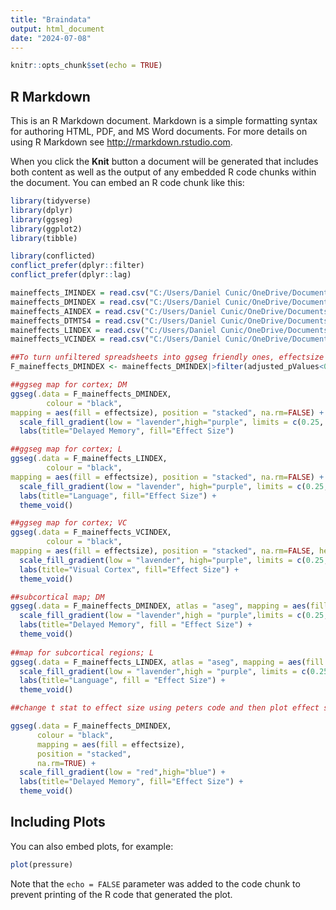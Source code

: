 ---
title: "Braindata"
output: html_document
date: "2024-07-08"
---

```{r setup, include=FALSE}
knitr::opts_chunk$set(echo = TRUE)
```

## R Markdown

This is an R Markdown document. Markdown is a simple formatting syntax for authoring HTML, PDF, and MS Word documents. For more details on using R Markdown see <http://rmarkdown.rstudio.com>.

When you click the **Knit** button a document will be generated that includes both content as well as the output of any embedded R code chunks within the document. You can embed an R code chunk like this:

```{r cars}
library(tidyverse)
library(dplyr)
library(ggseg)
library(ggplot2)
library(tibble)

library(conflicted)
conflict_prefer(dplyr::filter)
conflict_prefer(dplyr::lag)

maineffects_IMINDEX = read.csv("C:/Users/Daniel Cunic/OneDrive/Documents/OPTIMUM/data/maineffects_IMINDEX.csv")
maineffects_DMINDEX = read.csv("C:/Users/Daniel Cunic/OneDrive/Documents/OPTIMUM/data/maineffects_DMINDEX.csv")
maineffects_AINDEX = read.csv("C:/Users/Daniel Cunic/OneDrive/Documents/OPTIMUM/data/maineffects_AINDEX.csv")
maineffects_DTMTS4 = read.csv("C:/Users/Daniel Cunic/OneDrive/Documents/OPTIMUM/data/maineffects_DTMTS4.csv")
maineffects_LINDEX = read.csv("C:/Users/Daniel Cunic/OneDrive/Documents/OPTIMUM/data/maineffects_LINDEX.csv")
maineffects_VCINDEX = read.csv("C:/Users/Daniel Cunic/OneDrive/Documents/OPTIMUM/data/maineffects_VCINDEX.csv")

##To turn unfiltered spreadsheets into ggseg friendly ones, effectsize = tstat*2/sqrt(samplesize)
F_maineffects_DMINDEX <- maineffects_DMINDEX|>filter(adjusted_pValues<0.05)|>mutate(hemi=hemisphere, p=adjusted_pValues, region=roi, effectsize=tstat*2/sqrt(250))|>select(hemi, region, p, effectsize)

##ggseg map for cortex; DM
ggseg(.data = F_maineffects_DMINDEX,
        colour = "black",
mapping = aes(fill = effectsize), position = "stacked", na.rm=FALSE) +
  scale_fill_gradient(low = "lavender",high="purple", limits = c(0.25, 0.6)) +
  labs(title="Delayed Memory", fill="Effect Size")

##ggseg map for cortex; L
ggseg(.data = F_maineffects_LINDEX,
        colour = "black",
mapping = aes(fill = effectsize), position = "stacked", na.rm=FALSE) +
  scale_fill_gradient(low = "lavender", high="purple", limits = c(0.25, 0.6)) +
  labs(title="Language", fill="Effect Size") +
  theme_void()

##ggseg map for cortex; VC
ggseg(.data = F_maineffects_VCINDEX,
        colour = "black",
mapping = aes(fill = effectsize), position = "stacked", na.rm=FALSE, hemisphere = "right", view = "lateral") +
  scale_fill_gradient(low = "lavender", high="purple", limits = c(0.25, 0.6)) +
  labs(title="Visual Cortex", fill="Effect Size") +
  theme_void()

##subcortical map; DM
ggseg(.data = F_maineffects_DMINDEX, atlas = "aseg", mapping = aes(fill = effectsize), position = "dispersed", na.rm = TRUE, view = "coronal") +
  scale_fill_gradient(low = "lavender",high = "purple",limits = c(0.25,0.6)) +
  labs(title="Delayed Memory", fill = "Effect Size") +
  theme_void()
  
##map for subcortical regions; L
ggseg(.data = F_maineffects_LINDEX, atlas = "aseg", mapping = aes(fill = effectsize), position = "dispersed", na.rm = TRUE, adapt_scales = TRUE, view = "coronal") +
  scale_fill_gradient(low = "lavender",high = "purple", limits = c(0.25,0.6)) +
  labs(title="Language", fill = "Effect Size") +
  theme_void() 

##change t stat to effect size using peters code and then plot effect size using the filtered tables, make scales consistent, organize visually pleasing brains for poster

ggseg(.data = F_maineffects_DMINDEX,
      colour = "black",
      mapping = aes(fill = effectsize), 
      position = "stacked", 
      na.rm=TRUE) +
  scale_fill_gradient(low = "red",high="blue") +
  labs(title="Delayed Memory", fill="Effect Size") +
  theme_void()

```



## Including Plots

You can also embed plots, for example:

```{r pressure, echo=FALSE}
plot(pressure)
```

Note that the `echo = FALSE` parameter was added to the code chunk to prevent printing of the R code that generated the plot.
